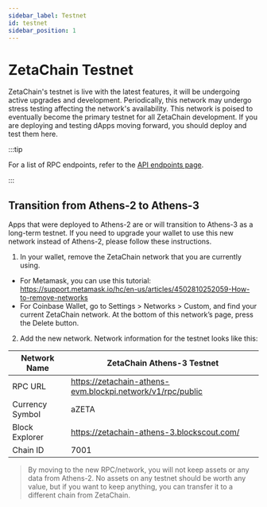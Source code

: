 ```yaml
---
sidebar_label: Testnet
id: testnet
sidebar_position: 1
---
```



# ZetaChain Testnet

ZetaChain's testnet is live with the latest features, it will be undergoing
active upgrades and development. Periodically, this network may undergo stress
testing affecting the network's availability. This network is poised to
eventually become the primary testnet for all ZetaChain development. If you are
deploying and testing dApps moving forward, you should deploy and test them
here.

:::tip

For a list of RPC endpoints, refer to the [API endpoints page](/reference/api).

:::

<ContractAddresses />

## Transition from Athens-2 to Athens-3

Apps that were deployed to Athens-2 are or will transition to Athens-3 as a
long-term testnet. If you need to upgrade your wallet to use this new network
instead of Athens-2, please follow these instructions.

1. In your wallet, remove the ZetaChain network that you are currently using.

- For Metamask, you can use this tutorial:
  https://support.metamask.io/hc/en-us/articles/4502810252059-How-to-remove-networks
- For Coinbase Wallet, go to Settings > Networks > Custom, and find your current
  ZetaChain network. At the bottom of this network’s page, press the Delete
  button.

2. Add the new network. Network information for the testnet looks like this:

| Network Name    | ZetaChain Athens-3 Testnet                                 |
| --------------- | ---------------------------------------------------------- |
| RPC URL         | https://zetachain-athens-evm.blockpi.network/v1/rpc/public |
| Currency Symbol | aZETA                                                      |
| Block Explorer  | https://zetachain-athens-3.blockscout.com/                 |
| Chain ID        | 7001                                                       |

> By moving to the new RPC/network, you will not keep assets or any data from
> Athens-2. No assets on any testnet should be worth any value, but if you want
> to keep anything, you can transfer it to a different chain from ZetaChain.
